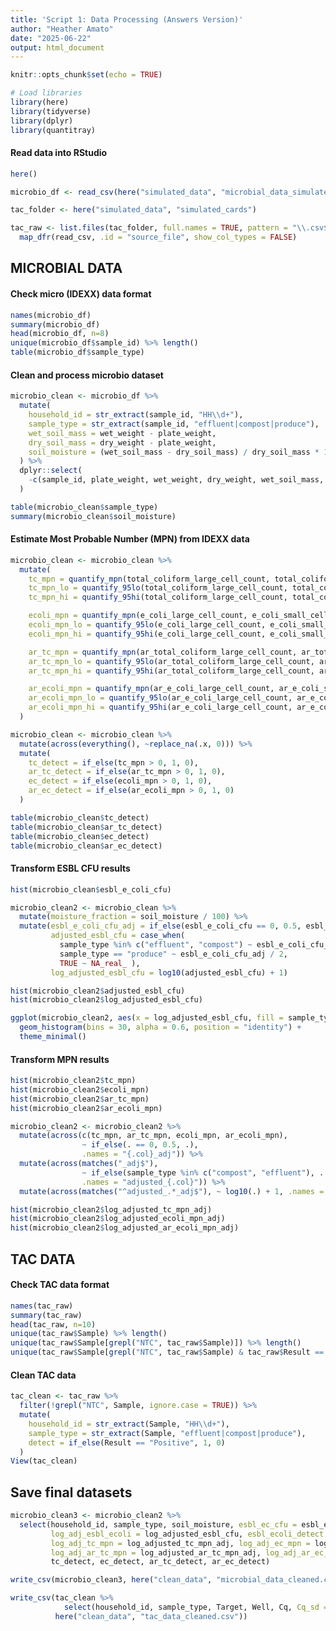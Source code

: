 ```yaml
---
title: 'Script 1: Data Processing (Answers Version)'
author: "Heather Amato"
date: "2025-06-22"
output: html_document
---
```


```r
knitr::opts_chunk$set(echo = TRUE)

# Load libraries
library(here)
library(tidyverse)
library(dplyr)
library(quantitray)
```

#### Read data into RStudio
```r
here()

microbio_df <- read_csv(here("simulated_data", "microbial_data_simulated.csv"))

tac_folder <- here("simulated_data", "simulated_cards")

tac_raw <- list.files(tac_folder, full.names = TRUE, pattern = "\\.csv$") %>%
  map_dfr(read_csv, .id = "source_file", show_col_types = FALSE)
```

## MICROBIAL DATA
#### Check micro (IDEXX) data format
```r
names(microbio_df)
summary(microbio_df)
head(microbio_df, n=8)
unique(microbio_df$sample_id) %>% length()
table(microbio_df$sample_type)
```

#### Clean and process microbio dataset
```r
microbio_clean <- microbio_df %>%
  mutate(
    household_id = str_extract(sample_id, "HH\\d+"),
    sample_type = str_extract(sample_id, "effluent|compost|produce"),
    wet_soil_mass = wet_weight - plate_weight,
    dry_soil_mass = dry_weight - plate_weight,
    soil_moisture = (wet_soil_mass - dry_soil_mass) / dry_soil_mass * 100
  ) %>%
  dplyr::select(
    -c(sample_id, plate_weight, wet_weight, dry_weight, wet_soil_mass, dry_soil_mass)
  )

table(microbio_clean$sample_type)
summary(microbio_clean$soil_moisture)
```

#### Estimate Most Probable Number (MPN) from IDEXX data
```r
microbio_clean <- microbio_clean %>%
  mutate(
    tc_mpn = quantify_mpn(total_coliform_large_cell_count, total_coliform_small_cell_count, method = "qt-2000"),
    tc_mpn_lo = quantify_95lo(total_coliform_large_cell_count, total_coliform_small_cell_count, method = "qt-2000"),
    tc_mpn_hi = quantify_95hi(total_coliform_large_cell_count, total_coliform_small_cell_count, method = "qt-2000"),

    ecoli_mpn = quantify_mpn(e_coli_large_cell_count, e_coli_small_cell_count, method = "qt-2000"),
    ecoli_mpn_lo = quantify_95lo(e_coli_large_cell_count, e_coli_small_cell_count, method = "qt-2000"),
    ecoli_mpn_hi = quantify_95hi(e_coli_large_cell_count, e_coli_small_cell_count, method = "qt-2000"),

    ar_tc_mpn = quantify_mpn(ar_total_coliform_large_cell_count, ar_total_coliform_small_cell_count, method = "qt-2000"),
    ar_tc_mpn_lo = quantify_95lo(ar_total_coliform_large_cell_count, ar_total_coliform_small_cell_count, method = "qt-2000"),
    ar_tc_mpn_hi = quantify_95hi(ar_total_coliform_large_cell_count, ar_total_coliform_small_cell_count, method = "qt-2000"),

    ar_ecoli_mpn = quantify_mpn(ar_e_coli_large_cell_count, ar_e_coli_small_cell_count, method = "qt-2000"),
    ar_ecoli_mpn_lo = quantify_95lo(ar_e_coli_large_cell_count, ar_e_coli_small_cell_count, method = "qt-2000"),
    ar_ecoli_mpn_hi = quantify_95hi(ar_e_coli_large_cell_count, ar_e_coli_small_cell_count, method = "qt-2000")
  )

microbio_clean <- microbio_clean %>%
  mutate(across(everything(), ~replace_na(.x, 0))) %>%
  mutate(
    tc_detect = if_else(tc_mpn > 0, 1, 0),
    ar_tc_detect = if_else(ar_tc_mpn > 0, 1, 0),
    ec_detect = if_else(ecoli_mpn > 0, 1, 0),
    ar_ec_detect = if_else(ar_ecoli_mpn > 0, 1, 0)
  )

table(microbio_clean$tc_detect)
table(microbio_clean$ar_tc_detect)
table(microbio_clean$ec_detect)
table(microbio_clean$ar_ec_detect)
```

#### Transform ESBL CFU results
```r
hist(microbio_clean$esbl_e_coli_cfu)
```

```r
microbio_clean2 <- microbio_clean %>%
  mutate(moisture_fraction = soil_moisture / 100) %>%
  mutate(esbl_e_coli_cfu_adj = if_else(esbl_e_coli_cfu == 0, 0.5, esbl_e_coli_cfu),
         adjusted_esbl_cfu = case_when(
           sample_type %in% c("effluent", "compost") ~ esbl_e_coli_cfu_adj / (1 - moisture_fraction) / 2,
           sample_type == "produce" ~ esbl_e_coli_cfu_adj / 2,
           TRUE ~ NA_real_ ),
         log_adjusted_esbl_cfu = log10(adjusted_esbl_cfu) + 1)

hist(microbio_clean2$adjusted_esbl_cfu)
hist(microbio_clean2$log_adjusted_esbl_cfu)
```

``` r
ggplot(microbio_clean2, aes(x = log_adjusted_esbl_cfu, fill = sample_type)) +
  geom_histogram(bins = 30, alpha = 0.6, position = "identity") +
  theme_minimal()
```

#### Transform MPN results
```r
hist(microbio_clean2$tc_mpn)
hist(microbio_clean2$ecoli_mpn)
hist(microbio_clean2$ar_tc_mpn)
hist(microbio_clean2$ar_ecoli_mpn)
```

```r
microbio_clean2 <- microbio_clean2 %>%
  mutate(across(c(tc_mpn, ar_tc_mpn, ecoli_mpn, ar_ecoli_mpn),
                ~ if_else(. == 0, 0.5, .),
                .names = "{.col}_adj")) %>%
  mutate(across(matches("_adj$"),
                ~ if_else(sample_type %in% c("compost", "effluent"), . / (1 - moisture_fraction) / 2, . / 2),
                .names = "adjusted_{.col}")) %>%
  mutate(across(matches("^adjusted_.*_adj$"), ~ log10(.) + 1, .names = "log_{.col}"))

hist(microbio_clean2$log_adjusted_tc_mpn_adj)
hist(microbio_clean2$log_adjusted_ecoli_mpn_adj)
hist(microbio_clean2$log_adjusted_ar_ecoli_mpn_adj)
```

## TAC DATA
#### Check TAC data format
```r
names(tac_raw)
summary(tac_raw)
head(tac_raw, n=10)
unique(tac_raw$Sample) %>% length()
unique(tac_raw$Sample[grepl("NTC", tac_raw$Sample)]) %>% length()
unique(tac_raw$Sample[grepl("NTC", tac_raw$Sample) & tac_raw$Result == "Positive"]) %>% length()
```

#### Clean TAC data
```r
tac_clean <- tac_raw %>%
  filter(!grepl("NTC", Sample, ignore.case = TRUE)) %>%
  mutate(
    household_id = str_extract(Sample, "HH\\d+"),
    sample_type = str_extract(Sample, "effluent|compost|produce"),
    detect = if_else(Result == "Positive", 1, 0)
  )
View(tac_clean)
```

## Save final datasets
```r
microbio_clean3 <- microbio_clean2 %>%
  select(household_id, sample_type, soil_moisture, esbl_ec_cfu = esbl_e_coli_cfu,
         log_adj_esbl_ecoli = log_adjusted_esbl_cfu, esbl_ecoli_detect = esbl_e_coli_present,
         log_adj_tc_mpn = log_adjusted_tc_mpn_adj, log_adj_ec_mpn = log_adjusted_ecoli_mpn_adj,
         log_adj_ar_tc_mpn = log_adjusted_ar_tc_mpn_adj, log_adj_ar_ec_mpn = log_adjusted_ar_ecoli_mpn_adj,
         tc_detect, ec_detect, ar_tc_detect, ar_ec_detect)

write_csv(microbio_clean3, here("clean_data", "microbial_data_cleaned.csv")) # clean_data is folder in current directory

write_csv(tac_clean %>%
            select(household_id, sample_type, Target, Well, Cq, Cq_sd = `Cq SD`, Result, detect),
          here("clean_data", "tac_data_cleaned.csv"))
```